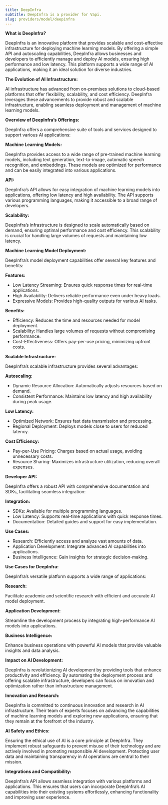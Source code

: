 ```yaml
---
title: DeepInfra
subtitle: DeepInfra is a provider for Vapi.
slug: providers/model/deepinfra
---
```



**What is DeepInfra?**

DeepInfra is an innovative platform that provides scalable and cost-effective infrastructure for deploying machine learning models. By offering a simple API and autoscaling capabilities, DeepInfra allows businesses and developers to efficiently manage and deploy AI models, ensuring high performance and low latency. This platform supports a wide range of AI applications, making it an ideal solution for diverse industries.


**The Evolution of AI Infrastructure:**

AI infrastructure has advanced from on-premises solutions to cloud-based platforms that offer flexibility, scalability, and cost efficiency. DeepInfra leverages these advancements to provide robust and scalable infrastructure, enabling seamless deployment and management of machine learning models.

**Overview of DeepInfra’s Offerings:**

DeepInfra offers a comprehensive suite of tools and services designed to support various AI applications:

**Machine Learning Models:**

DeepInfra provides access to a wide range of pre-trained machine learning models, including text generation, text-to-image, automatic speech recognition, and embeddings. These models are optimized for performance and can be easily integrated into various applications.


**API:**

DeepInfra’s API allows for easy integration of machine learning models into applications, offering low latency and high availability. The API supports various programming languages, making it accessible to a broad range of developers.

**Scalability:**

DeepInfra’s infrastructure is designed to scale automatically based on demand, ensuring optimal performance and cost efficiency. This scalability is crucial for handling large volumes of requests and maintaining low latency.

**Machine Learning Model Deployment:**

DeepInfra’s model deployment capabilities offer several key features and benefits:

**Features:**

- Low Latency Streaming: Ensures quick response times for real-time applications.
- High Availability: Delivers reliable performance even under heavy loads.
- Expressive Models: Provides high-quality outputs for various AI tasks.

**Benefits:**

- Efficiency: Reduces the time and resources needed for model deployment.
- Scalability: Handles large volumes of requests without compromising performance.
- Cost-Effectiveness: Offers pay-per-use pricing, minimizing upfront costs.

**Scalable Infrastructure:**

DeepInfra’s scalable infrastructure provides several advantages:

**Autoscaling:**

- Dynamic Resource Allocation: Automatically adjusts resources based on demand.
- Consistent Performance: Maintains low latency and high availability during peak usage.

**Low Latency:**

- Optimized Network: Ensures fast data transmission and processing.
- Regional Deployment: Deploys models close to users for reduced latency.


**Cost Efficiency:**

- Pay-per-Use Pricing: Charges based on actual usage, avoiding unnecessary costs.
- Resource Sharing: Maximizes infrastructure utilization, reducing overall expenses.

**Developer API:**

DeepInfra offers a robust API with comprehensive documentation and SDKs, facilitating seamless integration:

**Integration:**

- SDKs: Available for multiple programming languages.
- Low Latency: Supports real-time applications with quick response times.
- Documentation: Detailed guides and support for easy implementation.

**Use Cases:**

- Research: Efficiently access and analyze vast amounts of data.
- Application Development: Integrate advanced AI capabilities into applications.
- Business Intelligence: Gain insights for strategic decision-making.

**Use Cases for DeepInfra:**

DeepInfra’s versatile platform supports a wide range of applications:

**Research:**

Facilitate academic and scientific research with efficient and accurate AI model deployment.


**Application Development:**

Streamline the development process by integrating high-performance AI models into applications.

**Business Intelligence:**

Enhance business operations with powerful AI models that provide valuable insights and data analysis.

**Impact on AI Development:**

DeepInfra is revolutionizing AI development by providing tools that enhance productivity and efficiency. By automating the deployment process and offering scalable infrastructure, developers can focus on innovation and optimization rather than infrastructure management.


**Innovation and Research:**

DeepInfra is committed to continuous innovation and research in AI infrastructure. Their team of experts focuses on advancing the capabilities of machine learning models and exploring new applications, ensuring that they remain at the forefront of the industry.

**AI Safety and Ethics:**

Ensuring the ethical use of AI is a core principle at DeepInfra. They implement robust safeguards to prevent misuse of their technology and are actively involved in promoting responsible AI development. Protecting user data and maintaining transparency in AI operations are central to their mission.

**Integrations and Compatibility:**

DeepInfra’s API allows seamless integration with various platforms and applications. This ensures that users can incorporate DeepInfra’s AI capabilities into their existing systems effortlessly, enhancing functionality and improving user experience.
